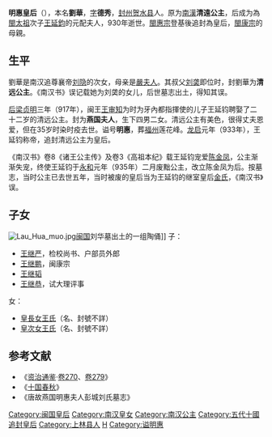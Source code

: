 {{For|金宣宗元妃王氏|明惠皇后 (金朝)}}
'''明惠皇后'''（{{bd|896年||930年}}），本名'''劉華'''，[[表字|字]]'''德秀'''，[[封州_(隋朝)|封州]][[贺水县|贺水县]]人。原为[[南漢|南漢]]'''清遠公主'''，后成为為[[王審知|閩太祖]]次子[[王延鈞|王延鈞]]的元配夫人，930年逝世。[[王延鈞|閩惠宗]]登基後追封為皇后，[[王繼鵬|閩康宗]]的母親。

== 生平 ==
劉華是南汉追尊襄帝[[刘隐|刘隐]]的次女，母亲是[[严夫人|嚴夫人]]。其叔父[[刘䶮|刘䶮]]即位时，封劉華为'''清远公主'''。《南汉书》误记载她为刘䶮的女儿，后世墓志出土，得知其误。

[[后梁|后梁]][[贞明_(后梁)|贞明]]三年（917年），闽王[[王审知|王审知]]为时为牙內都指揮使的儿子王延钧聘娶了二十二岁的清远公主。封为'''燕国夫人'''，生下四男二女。清远公主有美色，很得丈夫恩爱，但在35岁时染时疫去世。谥号'''明惠'''，葬[[福州_(福建路)|福州]]莲花峰。[[龙启|龙启]]元年（933年），王延钧称帝，追封清远公主为皇后。

《南汉书》卷8《诸王公主传》及卷3《高祖本纪》载王延钧宠爱[[陈金凤|陈金凤]]，公主渐渐失宠，终使王延钧于[[永和_(闽)|永和]]元年（935年）二月废黜公主，改立陈金凤为后。按墓志，当时公主已去世五年，当时被废的皇后当为王延钧的继室皇后[[金氏_(王延钧)|金氏]]，《南汉书》误。

==子女==
[[File:Lau_Hua_muo.jpg|thumb]][[闽国|闽国]]刘华墓出土的一组陶俑]]
子：
*[[王继严|王继严]]，检校尚书、户部员外郎
*[[王继鹏|王继鹏]]，闽康宗
*[[王继韬|王继韬]]
*[[王继恭|王继恭]]，试大理评事

女：
*[[皇長女王氏_(王延鈞)|皇長女王氏]]（名、封號不詳）
*[[皇次女王氏_(王延鈞)|皇次女王氏]]（名、封號不詳）

==参考文献==
*《[[资治通鉴|资治通鉴]]·[[s:資治通鑑/卷270|卷270]]、[[s:資治通鑑/卷279|卷279]]》
*《[[十国春秋|十国春秋]]》
*《唐故燕国明惠夫人彭城刘氏墓志》

{{閩國}}
{{十國皇后}}
{{Authority control}}
{{DEFAULTSORT:L}}
[[Category:闽国皇后|Category:闽国皇后]]
[[Category:南汉皇女|Category:南汉皇女]]
[[Category:南汉公主|Category:南汉公主]]
[[Category:五代十國追封皇后|Category:五代十國追封皇后]]
[[Category:上林县人|Category:上林县人]]
[[Category:刘姓|H]]
[[Category:谥明惠|Category:谥明惠]]
